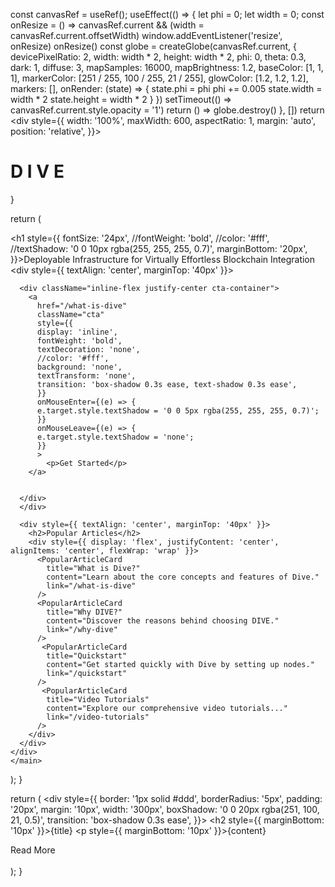 

  const canvasRef = useRef();
  useEffect(() => {
    let phi = 0;
    let width = 0;
    const onResize = () => canvasRef.current && (width = canvasRef.current.offsetWidth)
    window.addEventListener('resize', onResize)
    onResize()
    const globe = createGlobe(canvasRef.current, {
      devicePixelRatio: 2,
      width: width * 2,
      height: width * 2,
      phi: 0,
      theta: 0.3,
      dark: 1,
      diffuse: 3,
      mapSamples: 16000,
      mapBrightness: 1.2,
      baseColor: [1, 1, 1],
      markerColor: [251 / 255, 100 / 255, 21 / 255],
      glowColor: [1.2, 1.2, 1.2],
      markers: [],
      onRender: (state) => {
        state.phi = phi
        phi += 0.005
        state.width = width * 2
        state.height = width * 2
      }
    })
    setTimeout(() => canvasRef.current.style.opacity = '1')
    return () => globe.destroy()
  }, [])
  return <div style={{
    width: '100%',
    maxWidth: 600,
    aspectRatio: 1,
    margin: 'auto',
    position: 'relative',
  }}>
   <div style={{
      width: '100%',
      fontWeight: 700,
      top: '50%',
      transform: 'translateY(-50%)',
      zIndex: 1, 
      textAlign: 'center',
      color: '#fff',
      pointerEvents: 'none',
      userSelect: 'none',
      position: 'absolute',
      mixBlendMode: 'difference'
    }}>
      <h1 style={{ 
        fontSize: 'min(9vw,3.2em)',
        letterSpacing: '.3em',
        textIndent: '.3em',
        margin: 'auto',
      }}>D I V E</h1>
    </div>
    <canvas
      ref={canvasRef}
      style={{
        width: '100%',
        height: '100%',
        contain: 'layout paint size',
        opacity: 0,
        transition: 'opacity 1s ease',
      }}
    />
  </div>
}



  return (
    <main className="font-montserrat max-w-7xl min-h-none sm:min-h-screen mx-auto space-y-0 mt-20 sm:mt-0 sm:space-y-10 dark:text-zinc-300 text-zinc-700 border dark:border-black/0 border-white/0 ">
    <div>
      <Cobe />
      <h1 style={{
        fontSize: '24px',
        //fontWeight: 'bold',
        //color: '#fff',
        //textShadow: '0 0 10px rgba(255, 255, 255, 0.7)',
        marginBottom: '20px',
      }}>Deployable Infrastructure for Virtually Effortless Blockchain Integration
      </h1>
      <div style={{ textAlign: 'center', marginTop: '40px' }}>
        
      <div className="inline-flex justify-center cta-container">
        <a
          href="/what-is-dive"
          className="cta"
          style={{
          display: 'inline',
          fontWeight: 'bold',
          textDecoration: 'none',
          //color: '#fff',
          background: 'none',
          textTransform: 'none', 
          transition: 'box-shadow 0.3s ease, text-shadow 0.3s ease',
          }}
          onMouseEnter={(e) => {
          e.target.style.textShadow = '0 0 5px rgba(255, 255, 255, 0.7)';
          }}
          onMouseLeave={(e) => {
          e.target.style.textShadow = 'none';
          }}
          >
            <p>Get Started</p>
        </a>

        
      </div>
      </div>

      <div style={{ textAlign: 'center', marginTop: '40px' }}>
        <h2>Popular Articles</h2>
        <div style={{ display: 'flex', justifyContent: 'center', alignItems: 'center', flexWrap: 'wrap' }}>
          <PopularArticleCard
            title="What is Dive?"
            content="Learn about the core concepts and features of Dive."
            link="/what-is-dive"
          />
          <PopularArticleCard
            title="Why DIVE?"
            content="Discover the reasons behind choosing DIVE."
            link="/why-dive"
          />
           <PopularArticleCard
            title="Quickstart"
            content="Get started quickly with Dive by setting up nodes."
            link="/quickstart"
          />
           <PopularArticleCard
            title="Video Tutorials"
            content="Explore our comprehensive video tutorials..."
            link="/video-tutorials"
          />
        </div>
      </div>
    </div>
    </main>
  );
}


  return (
    <div style={{ 
      border: '1px solid #ddd',
      borderRadius: '5px',
      padding: '20px',
      margin: '10px',
      width: '300px',
      boxShadow: '0 0 20px rgba(251, 100, 21, 0.5)',
      transition: 'box-shadow 0.3s ease',
    }}>
      <h2 style={{ marginBottom: '10px' }}>{title}</h2>
      <p style={{ marginBottom: '10px' }}>{content}</p>
      <div className="cta-container">
      <Link href={link} className="inline-block cta">
        <span className="hover:text-shadow-md hover:text-opacity-70 py-2 px-4 rounded-full uppercase transition duration-300 ease-in-out transform hover:scale-105">
          Read More
        </span>
      </Link>
      </div>    
    </div>
  );
}

